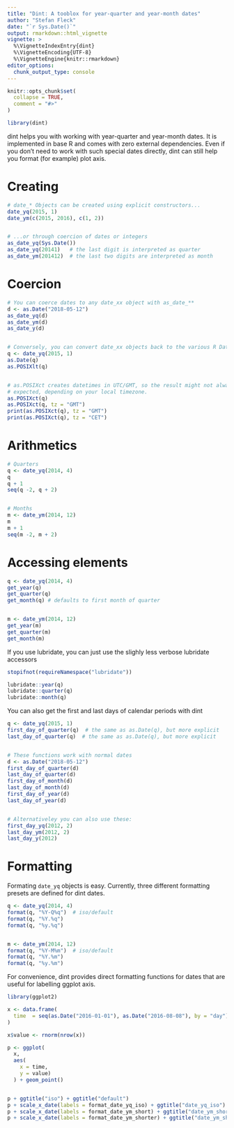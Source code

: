 ```yaml
---
title: "Dint: A tooblox for year-quarter and year-month dates"
author: "Stefan Fleck"
date: "`r Sys.Date()`"
output: rmarkdown::html_vignette
vignette: >
  %\VignetteIndexEntry{dint}
  %\VignetteEncoding{UTF-8}
  %\VignetteEngine{knitr::rmarkdown}
editor_options: 
  chunk_output_type: console
---
```


```r
knitr::opts_chunk$set(
  collapse = TRUE,
  comment = "#>"
)
```

```r
library(dint)
```

dint helps you with working with year-quarter and year-month dates. It is
implemented in base R and comes with zero external dependencies. Even
if you don't need to work with such special dates directly, dint can still help
you format (for example) plot axis.


# Creating

```r

# date_* Objects can be created using explicit constructors...
date_yq(2015, 1)
date_ym(c(2015, 2016), c(1, 2))


# ...or through coercion of dates or integers
as_date_yq(Sys.Date())
as_date_yq(20141)   # the last digit is interpreted as quarter
as_date_ym(201412)  # the last two digits are interpreted as month


```




# Coercion

```r

# You can coerce dates to any date_xx object with as_date_**
d <- as.Date("2018-05-12")
as_date_yq(d)
as_date_ym(d)
as_date_y(d)


# Conversely, you can convert date_xx objects back to the various R Date formats
q <- date_yq(2015, 1)
as.Date(q)
as.POSIXlt(q)


# as.POSIXct creates datetimes in UTC/GMT, so the result might not always be as
# expected, depending on your local timezone.
as.POSIXct(q)
as.POSIXct(q, tz = "GMT")
print(as.POSIXct(q), tz = "GMT")
print(as.POSIXct(q), tz = "CET")

```



# Arithmetics

```r
# Quarters
q <- date_yq(2014, 4)
q
q + 1
seq(q -2, q + 2)


# Months
m <- date_ym(2014, 12)
m
m + 1
seq(m -2, m + 2)

```




# Accessing elements

```r
q <- date_yq(2014, 4)
get_year(q)
get_quarter(q)
get_month(q) # defaults to first month of quarter


m <- date_ym(2014, 12)
get_year(m)
get_quarter(m)
get_month(m)
```




If you use lubridate, you can just use the slighly less verbose lubridate 
accessors

```r
stopifnot(requireNamespace("lubridate"))

lubridate::year(q)
lubridate::quarter(q)
lubridate::month(q)

```




You can also get the first and last days of calendar periods with dint

```r
q <- date_yq(2015, 1)
first_day_of_quarter(q)  # the same as as.Date(q), but more explicit
last_day_of_quarter(q)  # the same as as.Date(q), but more explicit


# These functions work with normal dates
d <- as.Date("2018-05-12")
first_day_of_quarter(d)
last_day_of_quarter(d)
first_day_of_month(d)
last_day_of_month(d)
first_day_of_year(d)
last_day_of_year(d)


# Alternativeley you can also use these:
first_day_yq(2012, 2)
last_day_ym(2012, 2)
last_day_y(2012)

```





# Formatting

Formating `date_yq` objects is easy. Currently, three different formatting 
presets are defined for dint dates.

```r
q <- date_yq(2014, 4)
format(q, "%Y-Q%q")  # iso/default
format(q, "%Y.%q")
format(q, "%y.%q")


m <- date_ym(2014, 12)
format(q, "%Y-M%m")  # iso/default
format(q, "%Y.%m")
format(q, "%y.%m")
```




For convenience, dint provides direct formatting functions for dates that are 
useful for labelling ggplot axis.

```r
library(ggplot2)

x <- data.frame(
  time  = seq(as.Date("2016-01-01"), as.Date("2016-08-08"), by = "day")
)

x$value <- rnorm(nrow(x))

p <- ggplot(
  x,
  aes(
    x = time, 
    y = value)
  ) + geom_point()


p + ggtitle("iso") + ggtitle("default")
p + scale_x_date(labels = format_date_yq_iso) + ggtitle("date_yq_iso")
p + scale_x_date(labels = format_date_ym_short) + ggtitle("date_ym_short")
p + scale_x_date(labels = format_date_ym_shorter) + ggtitle("date_ym_shorter")

```

